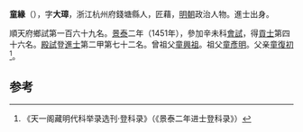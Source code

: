 '''童緣'''（{{bd|1425年||？}}），字'''大璋'''，浙江杭州府錢塘縣人，匠藉，[[明朝|明朝]]政治人物。進士出身。

順天府鄉試第一百六十九名。[[景泰|景泰]]二年（1451年），參加辛未科[[會試|會試]]，得[[貢士|貢士]]第四十六名。[[殿試|殿試]]登[[進士|進士]]第二甲第七十二名。曾祖父[[童興祖|童興祖]]。祖父[[童彥明|童彥明]]。父亲[[童復初|童復初]]<ref>《天一阁藏明代科举录选刊·登科录》（《景泰二年进士登科录》）</ref>。

==参考==
{{reflist}}
{{明朝人物小作品}}
{{景泰二年辛未科殿試金榜}}